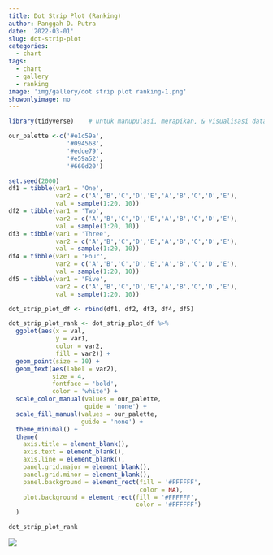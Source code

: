 ```yaml
---
title: Dot Strip Plot (Ranking)
author: Panggah D. Putra
date: '2022-03-01'
slug: dot-strip-plot
categories:
  - chart
tags:
  - chart
  - gallery
  - ranking
image: 'img/gallery/dot strip plot ranking-1.png'
showonlyimage: no
---
```

<!--more-->

```r
library(tidyverse)    # untuk manupulasi, merapikan, & visualisasi data
```

```r
our_palette <-c('#e1c59a',
                '#094568',
                '#edce79',
                '#e59a52',
                '#660d20')
```

```r
set.seed(2000)
df1 = tibble(var1 = 'One',
             var2 = c('A','B','C','D','E','A','B','C','D','E'),
             val = sample(1:20, 10))
df2 = tibble(var1 = 'Two',
             var2 = c('A','B','C','D','E','A','B','C','D','E'),
             val = sample(1:20, 10))
df3 = tibble(var1 = 'Three',
             var2 = c('A','B','C','D','E','A','B','C','D','E'),
             val = sample(1:20, 10))
df4 = tibble(var1 = 'Four',
             var2 = c('A','B','C','D','E','A','B','C','D','E'),
             val = sample(1:20, 10))
df5 = tibble(var1 = 'Five',
             var2 = c('A','B','C','D','E','A','B','C','D','E'),
             val = sample(1:20, 10))

dot_strip_plot_df <- rbind(df1, df2, df3, df4, df5)
```

```r
dot_strip_plot_rank <- dot_strip_plot_df %>%
  ggplot(aes(x = val,
             y = var1,
             color = var2,
             fill = var2)) +
  geom_point(size = 10) +
  geom_text(aes(label = var2),
            size = 4,
            fontface = 'bold',
            color = 'white') +
  scale_color_manual(values = our_palette,
                     guide = 'none') +
  scale_fill_manual(values = our_palette,
                    guide = 'none') +
  theme_minimal() +
  theme(
    axis.title = element_blank(),
    axis.text = element_blank(),
    axis.line = element_blank(),
    panel.grid.major = element_blank(),
    panel.grid.minor = element_blank(),
    panel.background = element_rect(fill = '#FFFFFF',
                                    color = NA),
    plot.background = element_rect(fill = '#FFFFFF',
                                   color = '#FFFFFF')
  )
```

```r
dot_strip_plot_rank
```

![](images/dot strip plot ranking-1.png)
